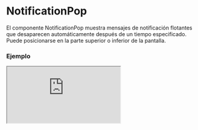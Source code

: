 # NotificationPop

El componente NotificationPop muestra mensajes de notificación flotantes que desaparecen automáticamente después de un tiempo especificado. Puede posicionarse en la parte superior o inferior de la pantalla.


### Ejemplo

<Iframe
  minHeightIframe="30dvh"
  src="https://fenextjs-component-storybook.vercel.app/iframe.html?args=&id=notification-notificationpop--index&viewMode=story"
/>

### Importacion

Para importar el componente NotificationPop, se puede hacer desde fenextjs

```tsx copy
import { NotificationPop } from "fenextjs";
```

### Parametros

| Parametro    | Tipo            | Requerido | Default | Descripcion                                                                        |
| ------------ | --------------- | --------- | ------- | ---------------------------------------------------------------------------------- |
| classNamePop | string          | no        | ''      | Clase CSS para el contenedor del pop de notificación.                              |
| className    | string          | no        | ''      | Clase CSS adicional para el componente.                                            |
| typePop      | 'top' \| 'down' | no        | 'down'  | Posición de la notificación en la pantalla.                                        |
| time         | number          | no        | 2000    | Duración en milisegundos antes de que la notificación desaparezca automáticamente. |

### Storybook

Para ver el storybook del componente lo puede hacer con este [link](https://fenextjs-component-storybook.vercel.app/?path=/story/notification-notificationpop--index)

### Usos

- Notificación Pop básica

```tsx copy
<NotificationPop>Mensaje de notificación</NotificationPop>
```

- Notificación Pop en la parte superior

```tsx copy
<NotificationPop typePop="top">
  Notificación en la parte superior
</NotificationPop>
```

- Notificación Pop con duración personalizada

```tsx copy
<NotificationPop time={3000}>Mensaje que dura 3 segundos</NotificationPop>
```
